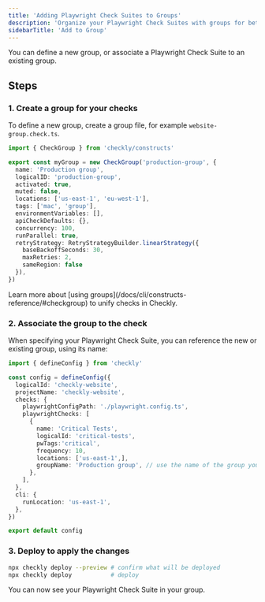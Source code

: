 ```yaml
---
title: 'Adding Playwright Check Suites to Groups'
description: 'Organize your Playwright Check Suites with groups for better management and shared configuration.'
sidebarTitle: 'Add to Group'
---
```



<PlaywrightCheckSuiteBetaNote />

You can define a new group, or associate a Playwright Check Suite to an existing group.

## Steps

### 1. Create a group for your checks

To define a new group, create a group file, for example `website-group.check.ts`.

```typescript
import { CheckGroup } from 'checkly/constructs'

export const myGroup = new CheckGroup('production-group', {
  name: 'Production group',
  logicalID: 'production-group',
  activated: true,
  muted: false,
  locations: ['us-east-1', 'eu-west-1'],
  tags: ['mac', 'group'],
  environmentVariables: [],
  apiCheckDefaults: {},
  concurrency: 100,
  runParallel: true,
  retryStrategy: RetryStrategyBuilder.linearStrategy({
    baseBackoffSeconds: 30,
    maxRetries: 2,
    sameRegion: false
  }),
})
```

<Tip>
Learn more about [using groups](/docs/cli/constructs-reference/#checkgroup) to unify checks in Checkly.
</Tip>

### 2. Associate the group to the check

When specifying your Playwright Check Suite, you can reference the new or existing group, using its name:

```typescript
import { defineConfig } from 'checkly'

const config = defineConfig({
  logicalId: 'checkly-website',
  projectName: 'checkly-website',
  checks: {
    playwrightConfigPath: './playwright.config.ts',
    playwrightChecks: [
      {
        name: 'Critical Tests',
        logicalId: 'critical-tests',
        pwTags:'critical',
        frequency: 10,
        locations: ['us-east-1',],
        groupName: 'Production group', // use the name of the group you created
      },
    ],
  },
  cli: {
    runLocation: 'us-east-1',
  },
})

export default config
```

### 3. Deploy to apply the changes

```bash
npx checkly deploy --preview # confirm what will be deployed
npx checkly deploy           # deploy
```

You can now see your Playwright Check Suite in your group.
